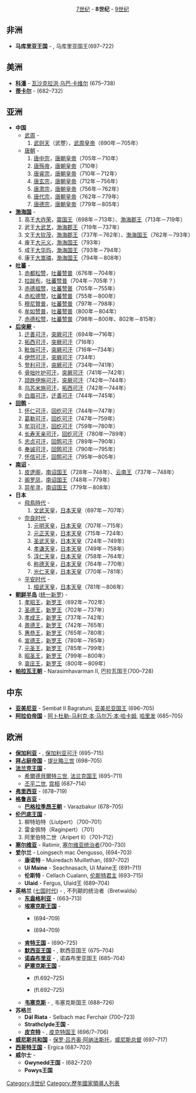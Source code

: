 <center>[[7世纪国家领导人列表|7世纪]] - '''8世纪''' - [[9世纪国家领导人列表|9世纪]]</center>
==非洲==
* '''马库里亚王国''' - {{link-en|梅尔库里欧斯|Merkurios of Makuria}}, 马库里亚国王(697–722)

==美洲==
*'''[[科潘|科潘]]''' - [[瓦沙克拉洪·乌巴·卡维尔|瓦沙克拉洪·乌巴·卡维尔]] (675–738)
*'''[[蒂卡尔|蒂卡尔]]''' - {{link-en|亚萨苏·尚·卡维尔|Hasaw Chan K'awil}} (682–732)

==亚洲==
*'''中国''' 
**[[武周|武周]] - 
**#[[武则天|武则天]]（武瞾），[[唐朝君主列表|武周皇帝]]（690年－705年）
**[[唐朝|唐朝]] - 
**#[[唐中宗|唐中宗]]，[[唐朝君主列表|唐朝皇帝]]（705年－710年）
**#[[唐殇帝|唐殇帝]]，[[唐朝君主列表|唐朝皇帝]]（710年）
**#[[唐睿宗|唐睿宗]]，[[唐朝君主列表|唐朝皇帝]]（710年－712年）
**#[[唐玄宗|唐玄宗]]，[[唐朝君主列表|唐朝皇帝]]（712年－756年）
**#[[唐肃宗|唐肃宗]]，[[唐朝君主列表|唐朝皇帝]]（756年－762年）
**#[[唐代宗|唐代宗]]，[[唐朝君主列表|唐朝皇帝]]（762年－779年）
**#[[唐德宗|唐德宗]]，[[唐朝君主列表|唐朝皇帝]]（779年－805年）
*'''[[渤海国|渤海国]]''' - 
*#高王[[大祚荣|大祚荣]]，[[渤海国君主列表|震国王]]（698年－713年）、[[渤海国君主列表|渤海郡王]]（713年－719年）
*#武王[[大武艺|大武艺]]，[[渤海国君主列表|渤海郡王]]（719年－737年）
*#文王[[大钦茂|大钦茂]]，[[渤海国君主列表|渤海郡王]]（737年－762年）、[[渤海国君主列表|渤海国王]]（762年－793年）
*#废王[[大元义|大元义]]，[[渤海国君主列表|渤海国王]]（793年）
*#成王[[大华玙|大华玙]]，[[渤海国君主列表|渤海国王]]（793年－794年）
*#康王[[大嵩璘|大嵩璘]]，[[渤海国君主列表|渤海国王]]（794年－808年）
*'''[[吐蕃|吐蕃]]''' - 
*#[[赤都松赞|赤都松赞]]，[[吐蕃君主列表|吐蕃赞普]]（676年－704年）
*#[[拉跋布|拉跋布]]，[[吐蕃君主列表|吐蕃赞普]]（704年－705年？）
*#[[赤德祖赞|赤德祖赞]]，[[吐蕃君主列表|吐蕃赞普]]（705年－755年）
*#[[赤松德赞|赤松德赞]]，[[吐蕃君主列表|吐蕃赞普]]（755年－800年）
*#[[穆尼贊普|穆尼贊普]]，[[吐蕃君主列表|吐蕃赞普]]（797年－798年）
*#[[牟如赞普|牟如赞普]]，[[吐蕃君主列表|吐蕃赞普]]（800年－804年）
*#[[赤德松赞|赤德松赞]]，[[吐蕃君主列表|吐蕃赞普]]（798年－800年、802年－815年）
* '''[[后突厥|后突厥]]''' -  
*#[[默啜|迁善可汗]]，[[突厥可汗列表|突厥可汗]]（694年—716年）
*#[[拓西可汗|拓西可汗]]，[[突厥可汗列表|突厥可汗]]（716年）
*#[[毗伽可汗|毗伽可汗]]，[[突厥可汗列表|突厥可汗]]（716年—734年）
*#[[伊然可汗|伊然可汗]]，[[突厥可汗列表|突厥可汗]]（734年）
*#[[登利可汗|登利可汗]]，[[突厥可汗列表|突厥可汗]]（734年—741年）
*#[[阿史那骨咄|骨咄叶护可汗]]，[[突厥可汗列表|突厥可汗]]（741年—742年）
*#[[颉跌伊施可汗|颉跌伊施可汗]]，[[突厥可汗列表|突厥可汗]]（742年—744年）
*#[[乌苏米施可汗|乌苏米施可汗]]，[[突厥可汗列表|拓西可汗]]（742年—744年）
*#[[白眉可汗|白眉可汗]]，[[突厥可汗列表|迁善可汗]]（744年—745年）	
*'''[[回鹘|回鹘]]''' - 
*#[[怀仁可汗|怀仁可汗]]，[[回鹘可汗列表|回纥可汗]]（744年—747年）
*#[[葛勒可汗|葛勒可汗]]，[[回鹘可汗列表|回纥可汗]]（747年—759年）
*#[[牟羽可汗|牟羽可汗]]，[[回鹘可汗列表|回纥可汗]]（759年—780年）
*#[[长寿天亲可汗|长寿天亲可汗]]，[[回鹘可汗列表|回纥可汗]]（780年—789年）
*#[[忠贞可汗|忠贞可汗]]，[[回鹘可汗列表|回鹘可汗]]（789年—790年）
*#[[奉诚可汗|奉诚可汗]]，[[回鹘可汗列表|回鹘可汗]]（790年—795年）
*#[[怀信可汗|怀信可汗]]，[[回鹘可汗列表|回鹘可汗]]（795年—805年）
*'''[[南诏|南诏]]''' - 
*#[[皮逻阁|皮逻阁]]，[[六诏君主列表|南诏国王]]（728年－748年）、[[六诏君主列表|云南王]]（737年－748年）
*#[[阁罗凤|阁罗凤]]，[[六诏君主列表|南诏国王]]（748年－779年）
*#[[异牟寻|异牟寻]]，[[六诏君主列表|南诏国王]]（779年－808年）	
*'''日本''' 
**[[飛鳥時代|飛鳥時代]] - 
**#[[文武天皇|文武天皇]]，[[日本天皇列表|日本天皇]]（697年－707年）
**[[奈良时代|奈良时代]] - 
**#[[元明天皇|元明天皇]]，[[日本天皇列表|日本天皇]]（707年－715年）
**#[[元正天皇|元正天皇]]，[[日本天皇列表|日本天皇]]（715年－724年）
**#[[圣武天皇|圣武天皇]]，[[日本天皇列表|日本天皇]]（724年－749年）
**#[[孝谦天皇|孝谦天皇]]，[[日本天皇列表|日本天皇]]（749年－758年）
**#[[淳仁天皇|淳仁天皇]]，[[日本天皇列表|日本天皇]]（758年－764年）
**#[[称德天皇|称德天皇]]，[[日本天皇列表|日本天皇]]（764年－770年）
**#[[光仁天皇|光仁天皇]]，[[日本天皇列表|日本天皇]]（770年－781年）
**[[平安时代|平安时代]] - 
**#[[桓武天皇|桓武天皇]]，[[日本天皇列表|日本天皇]]（781年－806年）
*'''[[朝鲜半岛|朝鲜半岛]]''' ([[统一新罗|统一新罗]]) - 
*#[[孝昭王|孝昭王]]，[[新罗君主列表|新罗王]]（692年－702年）
*#[[圣德王|圣德王]]，[[新罗君主列表|新罗王]]（702年－737年）
*#[[孝成王|孝成王]]，[[新罗君主列表|新罗王]]（737年－742年）
*#[[景德王|景德王]]，[[新罗君主列表|新罗王]]（742年－765年）
*#[[惠恭王|惠恭王]]，[[新罗君主列表|新罗王]]（765年－780年）
*#[[宣德王|宣德王]]，[[新罗君主列表|新罗王]]（780年－785年）
*#[[元圣王|元圣王]]，[[新罗君主列表|新罗王]]（785年－799年）
*#[[昭圣王|昭圣王]]，[[新罗君主列表|新罗王]]（799年－800年）
*#[[哀庄王|哀庄王]]，[[新罗君主列表|新罗王]]（800年－809年）
*'''[[帕拉瓦王朝|帕拉瓦王朝]]''' - Narasimhavarman II, 巴拉瓦国王(700–728)
==中东==
*'''[[亚美尼亚|亚美尼亚]]''' - Sembat II Bagratuni, [[亚美尼亚君主列表|亚美尼亚国王]] (696–705)
*'''[[阿拉伯帝国|阿拉伯帝国]]''' - [[阿卜杜勒-马利克·本·马尔万·本·哈卡姆|阿卜杜勒-马利克·本·马尔万·本·哈卡姆]], [[倭马亚王朝|哈里发]] (685–705)
==欧洲==
*'''[[保加利亚第一帝国|保加利亚]]''' - {{link-en|特尔维尔|Tervel of Bulgaria}}, [[保加利亚君主列表|保加利亚可汗]] (695–715)
*'''[[拜占庭帝国|拜占庭帝国]]''' - [[提比略三世|提比略三世]] (698–705)
*'''[[法兰克王国|法兰克王国]]''' -
**[[希爾德貝爾特三世|希爾德貝爾特三世]], [[法兰克国王列表|法兰克国王]] (695–711)
**[[丕平二世|丕平二世]], [[宫相|宫相]] (687–714)
*'''[[弗里西亚|弗里西亚]]''' - {{link-en|雷德白|Radbod, King of the Frisians}} (678–719)
*'''[[格鲁吉亚历史|格鲁吉亚]]''' -
**'''[[巴格拉季昂王朝|巴格拉季昂王朝]]''' - Varazbakur (678–705)
*'''[[伦巴底王国|伦巴底王国]]''' -
*#柳特珀特（Liutpert）（700–701）
*#雷金佩特（Raginpert）（701）
*#阿里伯特二世（Aripert II）（701–712）
*'''[[塞尔维亚|塞尔维亚]]''' - Ratimir, [[塞尔维亚君主列表|塞尔维亚统治者]](700–730)
*'''爱尔兰''' - Loingsech mac Óengusso, {{link-en|爱尔兰高王|List of High Kings of Ireland}} (694–703)
**'''康诺特''' - Muiredach Muillethan, {{link-en|康诺特王|Kings of Connacht}} (697–702)
**'''Uí Maine''' - Seachnasach, Uí Maine王 (691–711)
**'''伦斯特''' - Cellach Cualann, [[伦斯特君主列表|伦斯特君主]] (693–715)
**'''Ulaid''' - Fergus, Ulaid王 (689–704)
*'''英格兰''' ([[七国时代|七国时代]]) - {{link-en|埃塞尔雷德一世 (麦西亚)|Æthelred of Mercia|埃塞尔雷德}}, 不列颠的统治者（Bretwalda）
**'''[[东盎格利亚|东盎格利亚]]''' - {{link-en|埃尔德伍尔夫|Ealdwulf of East Anglia}} (663–713)
**'''[[埃塞克斯王国|埃塞克斯王国]]''' -
***{{link-en|西赫赫德|Sigeheard of Essex}} (694–709)
***{{link-en|萨瓦夫瑞德|Swæfred of Essex}} (694–709)
**'''[[肯特王国|肯特王国]]''' - {{link-en|威特瑞德|Wihtred of Kent}} (690–725)
**'''[[默西亚王国|默西亚王国]]''' - {{link-en|埃塞尔雷德一世 (麦西亚)|Æthelred of Mercia|埃塞尔雷德}}, 默西亚国王 (675–704)
**'''[[诺森布里亚|诺森布里亚]]''' - {{link-en|阿尔德弗里思|Aldfrith of Northumbria}}, 诺森布里亚国王 (685–704)
**'''[[萨塞克斯王国|萨塞克斯王国]]''' -
***{{link-en|内特尔姆|Nothelm of Sussex}} (fl.692–725)
***{{link-en|沃茨|Watt of Sussex}} (fl.692–725)
**'''[[韦塞克斯|韦塞克斯]]''' - {{link-en|伊尼 (威塞克斯)|Ine of Wessex|伊尼}}, 韦塞克斯国王 (688–726)
*'''苏格兰'''
**'''Dál Riata''' - Selbach mac Ferchair (700–723)
**'''Strathclyde王国''' -
**'''[[皮克特人|皮克特]]''' - {{link-en|布吕德·马克·德里列|Bridei IV of the Picts}}, [[皮克特人|皮克特国王]] (696/7–706)
*'''[[威尼斯共和国|威尼斯共和国]]''' - [[保罗·吕齐奥·阿纳法斯托|保罗·吕齐奥·阿纳法斯托]]，[[威尼斯总督|威尼斯总督]] (697–717)
*'''[[西哥特王国|西哥特王国]]''' - Ergica (687–702)
*'''威尔士''' -
**'''Gwynedd王国''' - {{link-en|伊德沃尔·罗巴克|Idwal Roebuck}}(682–720)
**'''Powys王国'''


[[Category:8世纪|Category:8世纪]]
[[Category:歷年國家領導人列表|Category:歷年國家領導人列表]]